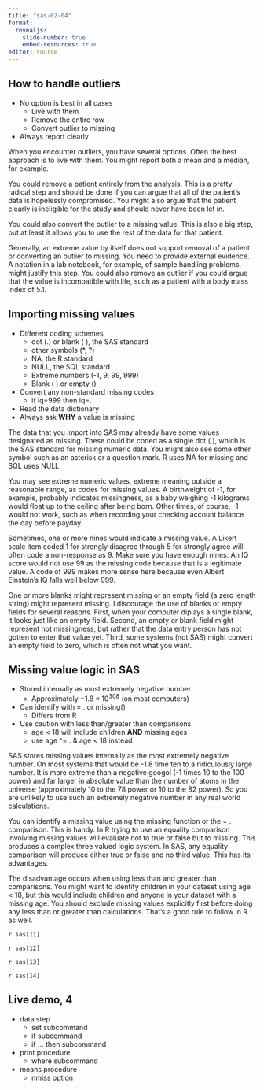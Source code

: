 ```yaml
---
title: "sas-02-04"
format: 
  revealjs:
    slide-number: true
    embed-resources: true
editor: source
---
```


## How to handle outliers

-   No option is best in all cases
    -   Live with them
    -   Remove the entire row
    -   Convert outlier to missing
-   Always report clearly

::: notes

When you encounter outliers, you have several options. Often the best approach is to live with them. You might report both a mean and a median, for example.

You could remove a patient entirely from the analysis. This is a pretty radical step and should be done if you can argue that all of the patient's data is hopelessly compromised. You might also argue that the patient clearly is ineligible for the study and should never have been let in.

You could also convert the outlier to a missing value. This is also a big step, but at least it allows you to use the rest of the data for that patient.

Generally, an extreme value by itself does not support removal of a patient or converting an outlier to missing. You need to provide external evidence. A notation in a lab notebook, for example, of sample handling problems, might justify this step. You could also remove an outlier if you could argue that the value is incompatible with life, such as a patient with a body mass index of 5.1.

:::

## Importing missing values

-   Different coding schemes
    -   dot (.) or blank ( ), the SAS standard
    -   other symbols (*, ?)
    -   NA, the R standard
    -   NULL, the SQL standard
    -   Extreme numbers (-1, 9, 99, 999)
    -   Blank ( ) or empty ()
-   Convert any non-standard missing codes
    -   if iq=999 then iq=.
-   Read the data dictionary
-   Always ask **WHY** a value is missing

::: notes

The data that you import into SAS may already have some values designated as missing. These could be coded as a single dot (.), which is the SAS standard for missing numeric data. You might also see some other symbol such as an asterisk or a question mark. R uses NA for missing and SQL uses NULL. 

You may see extreme numeric values, extreme meaning outside a reasonable range, as codes for missing values. A birthweight of -1, for example, probably indicates missingness, as a baby weighing -1 kilograms would float up to the ceiling after being born. Other times, of course, -1 would not work, such as when recording your checking account balance the day before payday.

Sometimes, one or more nines would indicate a missing value. A Likert scale item coded 1 for strongly disagree through 5 for strongly agree will often code a non-response as 9. Make sure you have enough nines. An IQ score would not use 99 as the missing code because that is a legitimate value. A code of 999 makes more sense here because even Albert Einstein's IQ falls well below 999.

One or more blanks might represent missing or an empty field (a zero length string) might represent missing. I discourage the use of blanks or empty fields for several reasons. First, when your computer diplays a single blank, it looks just like an empty field. Second, an empty or blank field might represent not missingness, but rather that the data entry person has not gotten to enter that value yet. Third, some systems (not SAS) might convert an empty field to zero, which is often not what you want.

:::

## Missing value logic in SAS

-   Stored internally as most extremely negative number
    -   Approximately $-1.8 \times 10^{308}$ (on most computers)
-   Can identify with = . or missing()
    -   Differs from R
-   Use caution with less than/greater than comparisons
    -   age < 18 will include children **AND** missing ages
    -   use age ^= . & age < 18 instead

::: notes

SAS stores missing values internally as the most extremely negative number. On most systems that would be -1.8 time ten to a ridiculously large number. It is more extreme than a negative googol (-1 times 10 to the 100 power) and far larger in absolute value than the number of atoms in the universe (approximately 10 to the 78 power or 10 to the 82 power). So you are unlikely to use such an extremely negative number in any real world calculations.

You can identify a missing value using the missing function or the = . comparison. This is handy. In R trying to use an equality comparison involving missing values will evaluate not to true or false but to missing. This produces a complex three valued logic system. In SAS, any equality comparison will produce either true or false and no third value. This has its advantages.

The disadvantage occurs when using less than and greater than comparisons. You might want to identify children in your dataset using age < 18, but this would include children and anyone in your dataset with a missing age. You should exclude missing values explicitly first before doing any less than or greater than calculations. That's a good rule to follow in R as well.

:::

`r sas[11]`

`r sas[12]`

`r sas[13]`

`r sas[14]`

## Live demo, 4

-   data step
    -   set subcommand
    -   if subcommand
    -   if ... then subcommand
-   print procedure
    -   where subcommand
-   means procedure
    -   nmiss option